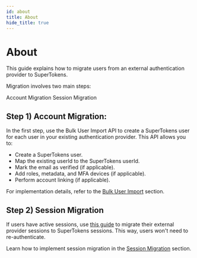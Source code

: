 ```yaml
---
id: about
title: About
hide_title: true
---
```


<!-- COPY DOCS -->
<!-- ./thirdpartyemailpassword/migration/about.mdx -->

# About

This guide explains how to migrate users from an external authentication provider to SuperTokens.

Migration involves two main steps:

Account Migration
Session Migration

## Step 1) Account Migration:

In the first step, use the Bulk User Import API to create a SuperTokens user for each user in your existing authentication provider. This API allows you to:

- Create a SuperTokens user.
- Map the existing userId to the SuperTokens userId.
- Mark the email as verified (if applicable).
- Add roles, metadata, and MFA devices (if applicable).
- Perform account linking (if applicable).

For implementation details, refer to the [Bulk User Import](./bulk-user-import) section.

## Step 2) Session Migration

If users have active sessions, use [this guide](./session-migration) to migrate their external provider sessions to SuperTokens sessions. This way, users won't need to re-authenticate.

Learn how to implement session migration in the [Session Migration](./session-migration) section.
